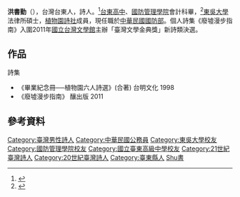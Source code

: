 {{Advert|time=2021-05-09T08:42:13+00:00}}
'''洪書勤'''（{{bd|1976年|9月9日|catIdx=Hung洪書勤}}），台灣台東人，詩人。<ref>{{cite news |author1=劉婉君 |title=認識台南文學 英文版文學地圖招手 |url=https://news.ltn.com.tw/news/life/breakingnews/1591911 |accessdate=2022-01-06 |work=自由時報 |date=2016-02-01 |language=zh-hant |archive-date=2022-01-07 |archive-url=https://web.archive.org/web/20220107035525/https://news.ltn.com.tw/news/life/breakingnews/1591911 |dead-url=no }}</ref>[[台東高中|台東高中]]、[[國防管理學院|國防管理學院]]會計科畢，<ref>{{cite web |title=洪書勤 |url=http://faculty.ndhu.edu.tw/~e-poem/poemroad/hung-shuchin/category/introduction |website=國立東華大學 數位文化中心 |accessdate=2022-01-06 |date=2005-12-08 |archive-date=2022-01-06 |archive-url=https://web.archive.org/web/20220106161250/http://faculty.ndhu.edu.tw/~e-poem/poemroad/hung-shuchin/category/introduction/ |dead-url=no }}</ref>[[東吳大學_(台灣)|東吳大學]]法律所碩士，[[植物園詩社|植物園詩社]]成員，現任職於[[中華民國國防部|中華民國國防部]]。個人詩集《廢墟漫步指南》入圍2011年[[國立台灣文學館|國立台灣文學館]]主辦「臺灣文學金典獎」新詩類決選。

==作品==
詩集
*《畢業紀念冊──植物園六人詩選》(合著)  台明文化 1998
*《廢墟漫步指南》 釀出版 2011

== 參考資料 ==
{{Reflist|2}}

{{DEFAULTSORT:Hong洪}}
[[Category:臺灣男性詩人|Category:臺灣男性詩人]]
[[Category:中華民國公務員|Category:中華民國公務員]]
[[Category:東吳大學校友|Category:東吳大學校友]]
[[Category:國防管理學院校友|Category:國防管理學院校友]]
[[Category:國立臺東高級中學校友|Category:國立臺東高級中學校友]]
[[Category:21世紀臺灣詩人|Category:21世紀臺灣詩人]]
[[Category:20世紀臺灣詩人|Category:20世紀臺灣詩人]]
[[Category:臺東縣人|Category:臺東縣人]]
[[Category:洪姓|Shu書]]
